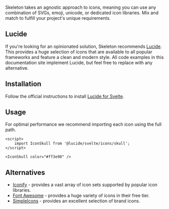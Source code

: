 
<p class="text-xl">
	Skeleton takes an agnostic approach to icons, meaning you can use any combination of SVGs, emoji, unicode, or dedicated icon libraries.
	Mix and match to fulfill your project's unique requirements.
</p>

## Lucide

<figure class="linker bg-noise">
	<div class="flex gap-4">
		<HeartIcon size={48} />
		<UserRoundIcon size={48} />
		<TriangleIcon size={48} />
	</div>
</figure>

If you're looking for an opinionated solution, Skeleton recommends [Lucide](https://lucide.dev/). This provides a huge selection of icons that are available to all popular frameworks and feature a clean and modern style. All code examples in this documentation site implement Lucide, but feel free to replace with any alternative.

## Installation

Follow the official instructions to install [Lucide for Svelte](https://lucide.dev/guide/packages/lucide-svelte).

## Usage

For optimal performance we recommend importing each icon using the full path.

```svelte
<script>
	import IconSkull from '@lucide/svelte/icons/skull';
</script>

<IconSkull color="#ff3e98" />
```

## Alternatives

- [Iconify](https://iconify.design/) - provides a vast array of icon sets supported by popular icon libraries.
- [Font Awesome](https://fontawesome.com/) - provides a huge variety of icons in their free tier.
- [SimpleIcons](https://simpleicons.org/) - provides an excellent selection of brand icons.
